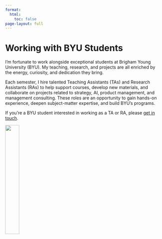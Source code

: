 ```yaml
---
format:
  html:
    toc: false
page-layout: full
---
```


# Working with BYU Students

I’m fortunate to work alongside exceptional students at Brigham Young University (BYU). My teaching, research, and projects are all enriched by the energy, curiosity, and dedication they bring.

Each semester, I hire talented Teaching Assistants (TAs) and Research Assistants (RAs) to help support courses, develop new materials, and collaborate on projects related to strategy, AI, product management, and management consulting. These roles are an opportunity to gain hands-on experience, deepen subject-matter expertise, and build BYU's programs.

If you’re a BYU student interested in working as a TA or RA, please [get in touch]().

![](images/Strategy_Centered_blue_grey.png){width=30% fig-align="center"}

